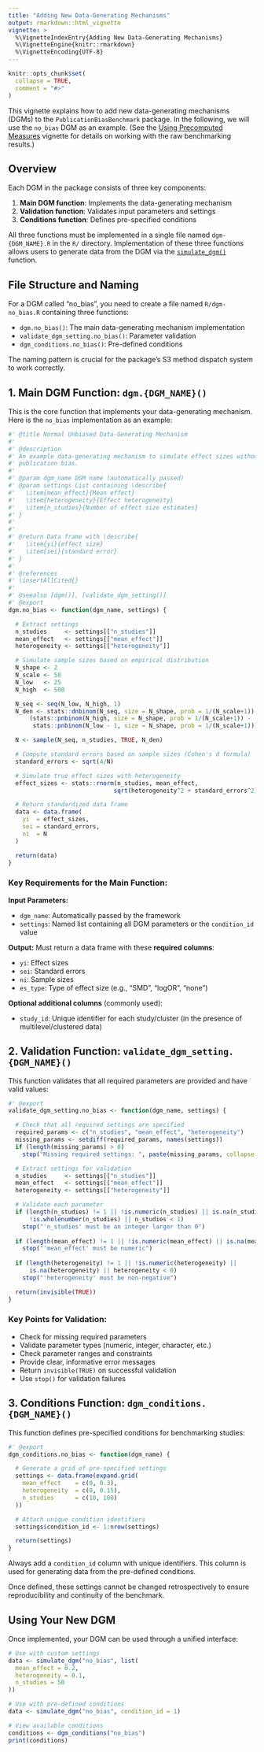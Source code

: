 ```yaml
---
title: "Adding New Data-Generating Mechanisms"
output: rmarkdown::html_vignette
vignette: >
  %\VignetteIndexEntry{Adding New Data-Generating Mechanisms}
  %\VignetteEngine{knitr::rmarkdown}
  %\VignetteEncoding{UTF-8}
---
```


```r
knitr::opts_chunk$set(
  collapse = TRUE,
  comment = "#>"
)
```

This vignette explains how to add new data-generating mechanisms (DGMs) to the `PublicationBiasBenchmark` package. In the following, we will use the `no_bias` DGM as an example.
(See the [Using Precomputed Measures](Using_Precomputed_Measures.html) vignette for details on working with the raw benchmarking results.)

## Overview

Each DGM in the package consists of three key components:

1. **Main DGM function**: Implements the data-generating mechanism
2. **Validation function**: Validates input parameters and settings  
3. **Conditions function**: Defines pre-specified conditions

All three functions must be implemented in a single file named `dgm-{DGM_NAME}.R` in the `R/` directory.
Implementation of these three functions allows users to generate data from the DGM via the [`simulate_dgm()`](../reference/simulate_dgm.html) function.

## File Structure and Naming

For a DGM called "no_bias", you need to create a file named `R/dgm-no_bias.R` containing three functions:

- `dgm.no_bias()`: The main data-generating mechanism implementation
- `validate_dgm_setting.no_bias()`: Parameter validation
- `dgm_conditions.no_bias()`: Pre-defined conditions

The naming pattern is crucial for the package's S3 method dispatch system to work correctly.

## 1. Main DGM Function: `dgm.{DGM_NAME}()`

This is the core function that implements your data-generating mechanism. Here is the `no_bias` implementation as an example:

```r
#' @title Normal Unbiased Data-Generating Mechanism
#'
#' @description
#' An example data-generating mechanism to simulate effect sizes without
#' publication bias.
#'
#' @param dgm_name DGM name (automatically passed)
#' @param settings List containing \describe{
#'   \item{mean_effect}{Mean effect}
#'   \item{heterogeneity}{Effect heterogeneity}
#'   \item{n_studies}{Number of effect size estimates}
#' }
#'
#'
#' @return Data frame with \describe{
#'   \item{yi}{effect size}
#'   \item{sei}{standard error}
#' }
#'
#' @references
#' \insertAllCited{}
#'
#' @seealso [dgm()], [validate_dgm_setting()]
#' @export
dgm.no_bias <- function(dgm_name, settings) {

  # Extract settings
  n_studies     <- settings[["n_studies"]]
  mean_effect   <- settings[["mean_effect"]]
  heterogeneity <- settings[["heterogeneity"]]

  # Simulate sample sizes based on empirical distribution
  N_shape <- 2
  N_scale <- 58
  N_low   <- 25
  N_high  <- 500

  N_seq <- seq(N_low, N_high, 1)
  N_den <- stats::dnbinom(N_seq, size = N_shape, prob = 1/(N_scale+1)) /
      (stats::pnbinom(N_high, size = N_shape, prob = 1/(N_scale+1)) - 
       stats::pnbinom(N_low - 1, size = N_shape, prob = 1/(N_scale+1)))

  N <- sample(N_seq, n_studies, TRUE, N_den)

  # Compute standard errors based on sample sizes (Cohen's d formula)
  standard_errors <- sqrt(4/N)

  # Simulate true effect sizes with heterogeneity
  effect_sizes <- stats::rnorm(n_studies, mean_effect, 
                              sqrt(heterogeneity^2 + standard_errors^2))

  # Return standardized data frame
  data <- data.frame(
    yi  = effect_sizes,
    sei = standard_errors,
    ni  = N
  )

  return(data)
}
```

### Key Requirements for the Main Function:

**Input Parameters:**

- `dgm_name`: Automatically passed by the framework
- `settings`: Named list containing all DGM parameters or the `condition_id` value

**Output:**
Must return a data frame with these **required columns**:

- `yi`: Effect sizes
- `sei`: Standard errors
- `ni`: Sample sizes
- `es_type`: Type of effect size (e.g., "SMD", "logOR", "none")

**Optional additional columns** (commonly used):

 - `study_id`: Unique identifier for each study/cluster (in the presence of multilevel/clustered data)


## 2. Validation Function: `validate_dgm_setting.{DGM_NAME}()`

This function validates that all required parameters are provided and have valid values:

```r
#' @export
validate_dgm_setting.no_bias <- function(dgm_name, settings) {

  # Check that all required settings are specified
  required_params <- c("n_studies", "mean_effect", "heterogeneity")
  missing_params <- setdiff(required_params, names(settings))
  if (length(missing_params) > 0)
    stop("Missing required settings: ", paste(missing_params, collapse = ", "))

  # Extract settings for validation
  n_studies     <- settings[["n_studies"]]
  mean_effect   <- settings[["mean_effect"]]
  heterogeneity <- settings[["heterogeneity"]]

  # Validate each parameter
  if (length(n_studies) != 1 || !is.numeric(n_studies) || is.na(n_studies) || 
      !is.wholenumber(n_studies) || n_studies < 1)
    stop("'n_studies' must be an integer larger than 0")
  
  if (length(mean_effect) != 1 || !is.numeric(mean_effect) || is.na(mean_effect))
    stop("'mean_effect' must be numeric")
  
  if (length(heterogeneity) != 1 || !is.numeric(heterogeneity) || 
      is.na(heterogeneity) || heterogeneity < 0)
    stop("'heterogeneity' must be non-negative")

  return(invisible(TRUE))
}
```

### Key Points for Validation:
- Check for missing required parameters
- Validate parameter types (numeric, integer, character, etc.)
- Check parameter ranges and constraints
- Provide clear, informative error messages
- Return `invisible(TRUE)` on successful validation
- Use `stop()` for validation failures

## 3. Conditions Function: `dgm_conditions.{DGM_NAME}()`

This function defines pre-specified conditions for benchmarking studies:

```r
#' @export
dgm_conditions.no_bias <- function(dgm_name) {

  # Generate a grid of pre-specified settings
  settings <- data.frame(expand.grid(
    mean_effect    = c(0, 0.3),
    heterogeneity  = c(0, 0.15),
    n_studies      = c(10, 100)
  ))

  # Attach unique condition identifiers
  settings$condition_id <- 1:nrow(settings)

  return(settings)
}
```

Always add a `condition_id` column with unique identifiers. This column is used for generating data from the pre-defined conditions.

Once defined, these settings cannot be changed retrospectively to ensure reproducibility and continuity of the benchmark.

## Using Your New DGM

Once implemented, your DGM can be used through a unified interface:

```r
# Use with custom settings
data <- simulate_dgm("no_bias", list(
  mean_effect = 0.2,
  heterogeneity = 0.1,
  n_studies = 50
))

# Use with pre-defined conditions
data <- simulate_dgm("no_bias", condition_id = 1)

# View available conditions
conditions <- dgm_conditions("no_bias")
print(conditions)
```
